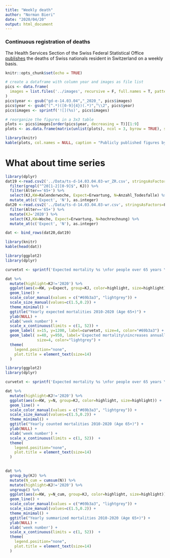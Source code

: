 ```yaml
---
title: "Weekly death"
author: "Norman Bieri"
date: "2020/04/20"
output: html_document
---
```


### Continuous registration of deaths

The Health Services Section of the Swiss Federal Statistical Office [publishes](https://www.bfs.admin.ch/bfs/en/home/statistics/health/state-health/mortality-causes-death.html) the deaths of Swiss nationals resident in Switzerland on a weekly basis.


```r
knitr::opts_chunk$set(echo = TRUE)
```


```r
# create a dataframe with column year and images as file list
pics <- data.frame(
  images = list.files('../images', recursive = F, full.names = T, pattern="*.png")
)
pics$year <- gsub("gd-e-14.03.04","_2020_", pics$images)
pics$year <- gsub("(^.*)([0-9]{4})(.*)","\\2", pics$year)
pics$images <- sprintf('![](%s)', pics$images)

# reorganize the figures in a 3x3 table
plots <- pics$images[order(pics$year, decreasing = T)][1:9]
plots <- as.data.frame(matrix(unlist(plots), ncol = 3, byrow = TRUE), stringsAsFactors = F)

library(knitr)
kable(plots, col.names = NULL, caption = "Publicly published figures by FSO")
```

# What about time series

```r

library(dplyr)
dat19 <-read.csv2('../Data/ts-d-14.03.04.03-wr_ZR.csv', stringsAsFactors=F) %>%
  filter(grepl("^20[1-2][0-9]$", KJ)) %>%
  filter(Alter=='65+') %>%
  select(KJ,KW=Kalenderwoche, Expect=Erwartung, N=Anzahl_Todesfalle) %>%
  mutate_at(c('Expect', 'N'), as.integer)
dat20 <-read.csv2('../Data/ts-d-14.03.04.03-wr.csv', stringsAsFactors=F) %>%
  filter(Alter=='65+') %>%
  mutate(KJ='2020') %>%
  select(KJ,KW=Woche, Expect=Erwartung, N=hochrechnung) %>%
  mutate_at(c('Expect', 'N'), as.integer)

dat <- bind_rows(dat20,dat19)

library(knitr)
kable(head(dat))
```


```r

library(ggplot2)
library(dplyr)

curvetxt <- sprintf('Expected mortality %s \nfor people over 65 years \nin weeks 6 and 7 in 2020', max(dat20$Erwartung))

dat %>%
  mutate(highlight=KJ!='2020') %>%
  ggplot(aes(x=KW, y=Expect, group=KJ, color=highlight, size=highlight)) +
  geom_line() +
  scale_color_manual(values = c("#69b3a3", "lightgrey")) +
  scale_size_manual(values=c(1.5,0.2)) +
  theme_minimal() +
  ggtitle("Yearly expected mortalities 2010-2020 (Age 65+)") +
  ylab(NULL) +
  xlab('week number') +
  scale_x_continuous(limits = c(1, 52)) +
  geom_label( x=15, y=1200, label=curvetxt, size=4, color="#69b3a3") +
  geom_label( x=40, y=950, label='Expected mortality\nincreases annually', 
              size=4, color="lightgrey") +
  theme(
    legend.position="none",
    plot.title = element_text(size=14)
  ) 
```


```r

library(ggplot2)
library(dplyr)

curvetxt <- sprintf('Expected mortality %s \nfor people over 65 years \nin weeks 6 and 7 in 2020', max(dat20$Erwartung))

dat %>%
  mutate(highlight=KJ!='2020') %>%
  ggplot(aes(x=KW, y=N, group=KJ, color=highlight, size=highlight)) +
  geom_line() +
  scale_color_manual(values = c("#69b3a3", "lightgrey")) +
  scale_size_manual(values=c(1.5,0.2)) +
  theme_minimal() +
  ggtitle("Yearly counted mortalities 2010-2020 (Age 65+)") +
  ylab(NULL) +
  xlab('week number') +
  scale_x_continuous(limits = c(1, 52))  +
  theme(
    legend.position="none",
    plot.title = element_text(size=14)
  )

    
dat %>%
  group_by(KJ) %>%
  mutate(N_cum = cumsum(N)) %>%
  mutate(highlight=KJ!='2020') %>%
  ungroup() %>%
  ggplot(aes(x=KW, y=N_cum, group=KJ, color=highlight, size=highlight)) +
  geom_line() +
  scale_color_manual(values = c("#69b3a3", "lightgrey")) +
  scale_size_manual(values=c(1.5,0.2)) +
  theme_minimal() +
  ggtitle("Yearly summarized mortalities 2010-2020 (Age 65+)") +
  ylab(NULL) +
  xlab('week number') +
  scale_x_continuous(limits = c(1, 52))  +
  theme(
    legend.position="none",
    plot.title = element_text(size=14)
  )

```
